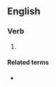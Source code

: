 ==English==

===Verb===
{{head|en|present participle}}

# {{present participle of|obligate|lang=en|nocat=1}}

====Related terms====
* {{l|en|obligation}}